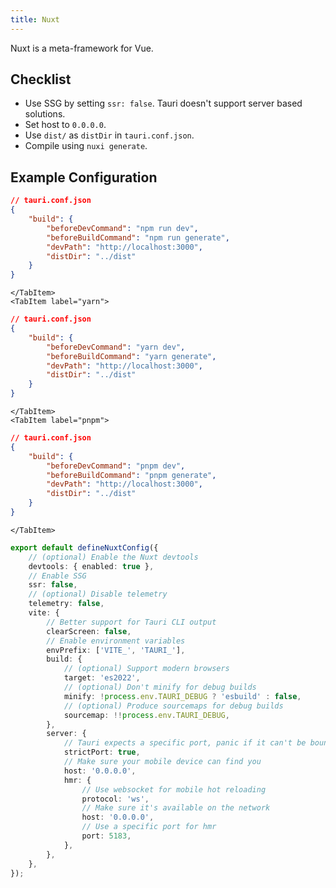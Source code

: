 ```yaml
---
title: Nuxt
---
```



Nuxt is a meta-framework for Vue.

## Checklist

- Use SSG by setting `ssr: false`. Tauri doesn't support server based solutions.
- Set host to `0.0.0.0`.
- Use `dist/` as `distDir` in `tauri.conf.json`.
- Compile using `nuxi generate`.

## Example Configuration

<Tabs>
	<TabItem label="npm">
	
```json
// tauri.conf.json
{
	"build": {
		"beforeDevCommand": "npm run dev",
		"beforeBuildCommand": "npm run generate",
		"devPath": "http://localhost:3000",
		"distDir": "../dist"
	}
}
```
	
	</TabItem>
	<TabItem label="yarn">
	
```json
// tauri.conf.json
{
	"build": {
		"beforeDevCommand": "yarn dev",
		"beforeBuildCommand": "yarn generate",
		"devPath": "http://localhost:3000",
		"distDir": "../dist"
	}
}
```
	
	</TabItem>
	<TabItem label="pnpm">
	
```json
// tauri.conf.json
{
	"build": {
		"beforeDevCommand": "pnpm dev",
		"beforeBuildCommand": "pnpm generate",
		"devPath": "http://localhost:3000",
		"distDir": "../dist"
	}
}
```
	
	</TabItem>
</Tabs>

```ts
export default defineNuxtConfig({
	// (optional) Enable the Nuxt devtools
	devtools: { enabled: true },
	// Enable SSG
	ssr: false,
	// (optional) Disable telemetry
	telemetry: false,
	vite: {
		// Better support for Tauri CLI output
		clearScreen: false,
		// Enable environment variables
		envPrefix: ['VITE_', 'TAURI_'],
		build: {
			// (optional) Support modern browsers
			target: 'es2022',
			// (optional) Don't minify for debug builds
			minify: !process.env.TAURI_DEBUG ? 'esbuild' : false,
			// (optional) Produce sourcemaps for debug builds
			sourcemap: !!process.env.TAURI_DEBUG,
		},
		server: {
			// Tauri expects a specific port, panic if it can't be bound
			strictPort: true,
			// Make sure your mobile device can find you
			host: '0.0.0.0',
			hmr: {
				// Use websocket for mobile hot reloading
				protocol: 'ws',
				// Make sure it's available on the network
				host: '0.0.0.0',
				// Use a specific port for hmr
				port: 5183,
			},
		},
	},
});
```
